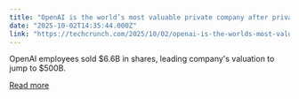```yaml
---
title: "OpenAI is the world’s most valuable private company after private stock sale"
date: "2025-10-02T14:35:44.000Z"
link: "https://techcrunch.com/2025/10/02/openai-is-the-worlds-most-valuable-private-company-after-private-stock-sale/"
---
```


OpenAI employees sold $6.6B in shares, leading company's valuation to jump to $500B.  

[Read more](https://techcrunch.com/2025/10/02/openai-is-the-worlds-most-valuable-private-company-after-private-stock-sale/)
